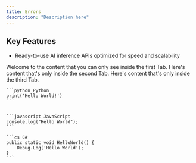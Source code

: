 ```yaml
---
title: Errors
description: "Description here"
---
```


## Key Features

* Ready-to-use AI inference APIs optimized for speed and scalability

<Tabs>
  <Tab title="Python">
    Welcome to the content that you can only see inside the first Tab.
  </Tab>
  <Tab title="JavaScript">
    Here's content that's only inside the second Tab.
  </Tab>
  <Tab title="C#">
    Here's content that's only inside the third Tab.
  </Tab>
</Tabs>


<RequestExample>

    ```python Python
    print('Hello World!')
    ```


    ```javascript JavaScript
    console.log("Hello World");
    ```

    ```cs C#
    public static void HelloWorld() {
        Debug.Log('Hello World');
    }
    ```
</RequestExample>
